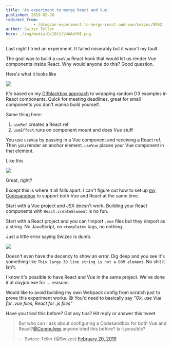 ```yaml
---
title: 'An experiment to merge React and Vue'
published: 2019-02-20
redirect_from: 
            - /blog/an-experiment-to-merge-react-and-vue/swizec/8952
author: Swizec Teller
hero: ./img/media-Dz1Ot1tV4AAdfHI.png
---
```

Last night I tried an experiment. It failed miserably but it wasn't my fault.





The goal was to build a `useVue` React hook that would let us render Vue components inside React. Why would anyone do this? Good question.



Here's what it looks like

![](./img/media-Dz1Ot1tV4AAdfHI.png)

It's based on my [D3blackbox approach](https://d3blackbox.com/) to wrapping random D3 examples in React components. Quick for meeting deadlines, great for small components you don't wanna build yourself.



Same thing here:



1. `useRef` creates a React ref
2. `useEffect` runs on component mount and does Vue stuff



You use `useVue` by passing in a Vue component and receiving a React ref. Then you render an anchor element. `useVue` places your Vue component in that element.



Like this

![](./img/media-Dz3ViSsUwAAgGmQ.jpg)

Great, right?



Except this is where it all falls apart. I can't figure out how to set up [my Codesandbox](https://codesandbox.io/s/l9r49oqo57) to support both Vue and React at the same time.



Start with a Vue project and JSX doesn't work. Building your React components with `React.createElement` is no fun.



Start with a React project and you can \\import `.vue` files but they \\import as a string. No JavaScript, no `<template>` tags, no nothing.



Just a little error saying Swizec is dumb.

![](./img/WHwONqY.png)

Doesn't even have the decency to show an error. Dig deep and you see it's something like `This large 30 line string is not a DOM element`. No shit it isn't.



I know it's possible to have React and Vue in the same project. We've done it at dayjob.exe for ... reasons.



Would like to avoid building my own Webpack config from scratch just to prove this experiment works. 😅 You'd need to basically say _"Ok, use Vue for .vue files, React for .js files"_



Have you tried this before? Got any tips? Hit reply or answer this tweet



> But who can I ask about configuring a Codesandbox for both Vue and React?[@CompuIves](https://twitter.com/CompuIves?ref_src=twsrc%5Etfw) anyone tried this before? Is it possible?
>
> — Swizec Teller (@Swizec) [February 20, 2019](https://twitter.com/Swizec/status/1098269284378103808?ref_src=twsrc%5Etfw)